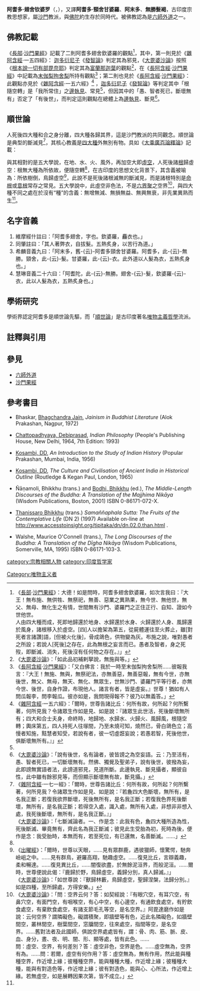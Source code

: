 {{佛教}}
'''阿耆多·翅舍钦婆罗'''（{{lang-sa|{{IAST|Ajita Keśa-kambala}}}}，{{lang-pi|{{IAST|Ajita Kesakambalin}}}}），又譯'''阿耆多·頸舍甘婆羅'''、'''阿末多'''、'''無勝髮褐'''，古印度宗教思想家，屬[[沙門|沙門]]教派，與[[釋迦牟尼|佛陀]]約生存於同時代。被佛教認為是[[六師外道|六師外道]]之一。

==佛教記載==
《[[長部_(佛經)|長部]]·[[沙門果經|沙門果經]]》記載了二則阿耆多翅舍欽婆羅的觀點<ref name="dn">
《[[長部_(佛經)|長部]]·[[沙門果經|沙門果經]]》：大德！如是問時，阿耆多翅舍欽婆羅，如次言我曰：『大王！無布施、無供牲、無祭祀，無善、惡業之異熟果，無今世、無他世，無父、無母、無化生之有情，世間無有沙門、婆羅門之正住正行、自知、證如今世他世。<br />人由四大種而成，死即地歸還於地身、水歸還於水身、火歸還於人身、風歸還於風身，諸根移入於虛空。[四]人以擔架為第五，從屍體運往至火葬止，雖[對死者言諸讚]語，[但被火化後]，骨成鴿色，供物變為灰。布施之說，唯對愚者之所設；若說人[死後]之存在，此為無根之妄言而已。愚者及智者，身之死歿，即斷滅、消失，死後沒有任何物之存在。』」
</ref>，其中，第一則見於《[[雜阿含經|雜阿含經]]·一五四經》：{{Cquote|爾時，世尊告諸比丘：何所有故，何所起？何所繫著，何所見我？令諸眾生作如是見、如是說：『無施、無會、無說，無善趣、惡趣業報，無此世、他世，無母、無父、無眾生、無世間阿羅漢正到正趣，若此世、他世見法自知身作證具足住：我生已盡，梵行已立，所作已作，自知不受後有。』}}
[[迦多衍尼子|迦多衍尼子]]《[[發智論|發智論]]》判定其為邪見，《[[大毘婆沙論|大毘婆沙論]]》按照《[[根本說一切有部毘奈耶|根本說一切有部毘奈耶]]》判定其為[[富蘭那迦葉|富蘭那迦葉]]的觀點<ref>
《[[大毘婆沙論|大毘婆沙論]]》：「如此品初補剌拏說，無施與等。」
</ref>，在《[[長阿含經|長阿含經]]·[[沙門果經|沙門果經]]》中記載為[[末伽梨拘舍梨|末伽梨拘舍梨]]所持有觀點<ref>
《[[長阿含經|長阿含經]]·[[沙門果經|沙門果經]]》：「又白佛言：我於一時至末伽梨拘舍梨所……彼報我言：『大王！無施、無與，無祭祀法，亦無善惡，無善惡報，無有今世，亦無後世，無父、無母，無天、無化、無眾生，世無沙門、婆羅門平等行者，亦無今世、後世，自身作證，布現他人。諸言有者，皆是虛妄。』世尊！猶如有人問瓜報李，問李報瓜。彼亦如是，我問現得報不？彼乃以無義答。」
</ref>；第二則也見於《[[長阿含經|長阿含經]]·[[沙門果經|沙門果經]]》：{{Cquote|我於一時至阿夷陀翅舍欽婆羅所，問言：大德，如人乘象、馬車，習於兵法，乃至種種營生，皆現有果報。今者此眾現在修道，現得報不？彼報我言：受[[四大種|四大]]<ref name="sdsz">
《[[大毘婆沙論|大毘婆沙論]]》：「有說為止外道所說，謂：外道說大種有五，即前四及虛空，今但說四，明虛空非大種。問：何故虛空不立大種？尊者[[世友|世友]]作是釋言：以虛空無大種相故，謂：有增有減，是大種相，無增無減，是虛空相；有損有益，是大種相，無損無益，是虛空相；有興有衰，是大種相，無興無衰，是虛空相，是故虛空不立大種。尊者[[妙音|妙音]]作如是釋：虛空、大種，其相各異，謂：有情身中，所有大種，多是先業異熟所生，虛空體無異熟生義，由此虛空不立大種。[[大德法救|大德]]說曰：虛空雖大，而體非種，不能生故，餘有為法，雖能為種，而體非大，相不遍故，由此虛空不立大種。為止如是外道所執，及顯自宗，故作斯論。」
</ref>人取命終者，地大還歸地，水還歸水，火還歸火，風還歸風，皆悉壞敗，諸根歸空<ref name="wdcj">
《[[大毘婆沙論|大毘婆沙論]]》：「此四大種土夫身者，彼所說士夫身，亦餘法成，而唯說四大種者，以麁現故。死時、地身歸地、水身歸水、火身歸火、風身歸風、根隨空轉者，彼說眾生死時，內大種身，歸外地等，根無大種為所依故，便隨空轉，譬如樹倒，鳥則飛空，此邊執見、常見攝，見苦所斷，以執我所是常住故。」
</ref>。若人死時，牀輿舉身，置於塚間，火燒其骨如鴿色，或變為灰土。若愚，若智，取命終者，皆悉壞敗，為斷滅法。}}
此觀點亦見於《[[雜阿含經|雜阿含經]]·一五六經》<ref>
《[[雜阿含經|雜阿含經]]·一五六經》：「爾時，世尊告諸比丘：何所有故，何所起？何所繫著，何所見我？令諸眾生作如是見、如是說：『諸眾生此世活，死後斷壞無所有；四大和合士夫身，命終時，地歸地、水歸水、火歸火、風歸風，根隨空轉；輿床第五，四人持死人往塜間，乃至未燒可知，燒然已，骨白鴿色立；高慢者知施，黠慧者知受，若說有者，彼一切虛誑妄說；若愚若智，死後他世，俱斷壞無所有。』」</ref>
，[[迦多衍尼子|迦多衍尼子]]《[[發智論|發智論]]》等判定其中「根隨空轉」是「我所常住」之[[邊執見|邊執見]]、常見<ref name="wdcj" />，但因其中的「愚、智者死已，斷壞無有」否定了「有後世」，而判定這則觀點在總體上為[[邊執見|邊執見]]、斷見<ref>
《[[大毘婆沙論|大毘婆沙論]]》：「說有後世，名有論者，彼皆謗之為空妄語。云：乃至活有，愚、智者死已，一切斷壞無有。然佛、獨覺及聖弟子，說有後世，彼撥為妄，此即謗無實語者法，此謗道邪見，見道所斷。此邊執見、斷見攝者，顯彼自性，此中雖有餘邪見等，而但顯示斷壞無有故，斷見攝。」
</ref>。

==順世論==
人死後四大種和合之身分離，四大種各歸其界，這是沙門教派的共同觀念。順世論是典型的斷滅見<ref>
《[[雜阿含經|雜阿含經]]·一七一經》：「爾時，世尊告諸比丘：何所有故，何所起？何所繫著，何所見我？令諸眾生作如是見、如是說：『若麁四大色斷壞，無所有，是名我正斷；若復我欲界斷壞，死後無所有，是名我正斷；若復我色界死後斷壞，無所有，是名我正斷；若得空入處，識入處，無所有入處，非想非非想入處，我死後斷壞，無所有，是名我正斷。』」<br />
《[[大毘婆沙論|大毘婆沙論]]》：「七斷滅論者。一、作是念：此我有色，麁四大種所造為性，死後斷滅、畢竟無有，齊此名為我正斷滅；彼見此生受胎為初，死時為後，便作是念：我受胎時，本無而有，若至死位，有已還無，名善斷滅。……」
</ref>，其核心教義是[[四大種|四大種]]外無別有物。具如《[[大乘廣百論釋論|大乘廣百論釋論]]》記載：{{Cquote|[[順世論|順世外道]]作如是言：諸法及我，大種為性，四大種外，無別有物，即四大種和合為我，及身心等，內外諸法。現世是有，前後世無，有情數法，如浮泡等，皆從現在眾緣而生，非前世來，不往後世。身根和合，安立差別為緣，發起男女等心，受用所依與我和合，令我體有男等相現，緣此我境，復起我見，謂：我是男、女及非二。}}

與其相對的是五大學說，在地、水、火、風外，再加空大即[[虛空_(佛教)|虛空]]，人死後諸[[二十二根|根]]歸虛空：根無大種為所依故，便隨空轉<ref name="wdcj" />，在古印度的思想文化背景下，其含義被喻為：所依樹倒，鳥歸虛空<ref>
《[[出曜經|出曜經]]》：「爾時，世尊以天眼，……見有眾群鹿，遇彼獵師，懷驚愕，馳奔嶮岨之中。……見有群鳥，避羅高翔，馳趣虛空。……復見比丘，言辯義趣，柔和暢達。……復見異比丘，……闇復欲盡，於無餘泥洹界，而般泥洹。……爾時，世尊便說此偈：『鹿歸於野，鳥歸虛空，義歸分別，真人歸滅。』」<br />
《[[大毘婆沙論|大毘婆沙論]]》：「如世尊說：『獸歸林藪，鳥歸虛空，聖歸涅槃，法歸分別。』如是四種，至所歸處，方得安樂。」
</ref>，此說不是死後諸根滅無的斷滅見，而是諸根特別是[[命根|命根]]或[[意根|意根]]常存之常見。五大學說中，此虛空非色法，不是[[六界聚|六界聚]]之空界<ref>
《[[大毘婆沙論|大毘婆沙論]]》：「問：空界云何？答：如契經說：『有眼穴空，有耳穴空，有鼻穴空，有面門空，有咽喉空，有心中空，有心邊空，有通飲食處空，有貯飲食處空，有棄飲食處空，有諸支節毛孔等空，是名空界。』阿毘達磨作如是說：云何空界？謂隣礙色，礙謂積聚，即牆壁等有色，近此名隣礙色，如牆壁間空，叢林間空，樹葉間空，窓牖間空，往來處空，指間等空，是名空界。……舊對法者及此國師，俱說空界處處皆有，謂：骨、肉、筋、脈、皮、血、身分，晝、夜、明、闇、形、顯等處，皆有此色。……<br />問：虛空、空界，有何差別？答：虛空非色，空界是色。……虛空無為，空界有為。……問：若爾，虛空有何作用？答：虛空無為，無有作用，然此能與種種空界，作近增上緣；彼種種空界，能與種種大種，作近增上緣；彼種種大種，能與有對造色等，作近增上緣；彼有對造色，能與心、心所法，作近增上緣。若無虛空，如是展轉因果次第，皆不成立。」
</ref>，與四大種不同之處在於沒有“種”的含義：無增無減、無損無益、無興無衰，非先業異熟而生<ref name="sdsz" />。

==名字音義==
#維摩經什註曰：「阿耆多翅舍，字也。欽婆羅，麤衣也。」
#同肇註曰：「其人著弊衣，自拔髮。五熱炙身，以苦行為道。」
#希麟音義九曰：「阿末多，舊-{云}-阿耆多頸舍甘婆羅。阿耆多，此-{云}-無勝。頸舍，此-{云}-髮。甘婆羅，此-{云}-衣。此外道以人髮為衣，五熱炙身也。」
#慧琳音義二十六曰：「阿耆陀，此-{云}-無勝。翅舍-{云}-髮，欽婆羅-{云}-衣，此以人髮為衣，五熱炙身也。」

==學術研究==
學術界認定阿耆多是順世論先驅，而「[[順世論|順世論]]」是古印度著名[[唯物主義|唯物主義]][[哲學|哲學]]流派。

==註釋與引用==
{{reflist|2}}

== 參見 ==
* [[六師外道|六師外道]]
* [[沙門果經|沙門果經]]

==參考書目==
* Bhaskar, [[Bhagchandra_Jain|Bhagchandra Jain]], ''Jainism in Buddhist Literature'' (Alok Prakashan, Nagpur, 1972)

* [[Debiprasad_Chattopadhyaya|Chattopadhyaya, Debiprasad]], ''Indian Philosophy'' (People's Publishing House, New Delhi, 1964, 7th Edition: 1993)

* [[Damodar_Dharmanand_Kosambi|Kosambi, DD]], ''An Introduction to the Study of Indian History'' (Popular Prakashan, Mumbai, India, 1956)

* [[Damodar_Dharmanand_Kosambi|Kosambi, DD]], ''The Culture and Civilisation of Ancient India in Historical Outline'' (Routledge & Kegan Paul, London, 1965)

* Ñāṇamoli, Bhikkhu (trans.) and [[Bhikkhu_Bodhi|Bodhi, Bhikkhu]] (ed.), ''The Middle-Length Discourses of the Buddha: A Translation of the Majjhima Nikāya'' (Wisdom Publications, Boston, 2001) ISBN 0-86171-072-X.

* [[Thanissaro_Bhikkhu|Thanissaro Bhikkhu]] (trans.) ''Samaññaphala Sutta: The Fruits of the Contemplative Life'' (DN 2) (1997) Available on-line at http://www.accesstoinsight.org/tipitaka/dn/dn.02.0.than.html {{Wayback|url=http://www.accesstoinsight.org/tipitaka/dn/dn.02.0.than.html |date=20170511131158 }}.

* Walshe, Maurice O'Connell (trans.), ''The Long Discourses of the Buddha: A Translation of the Dīgha Nikāya'' (Wisdom Publications, Somerville, MA, 1995) ISBN 0-86171-103-3.

[[category:宗教相關人物|category:宗教相關人物]]
[[category:印度哲学家|category:印度哲学家]]
[[Category:唯物主义者|Category:唯物主义者]]